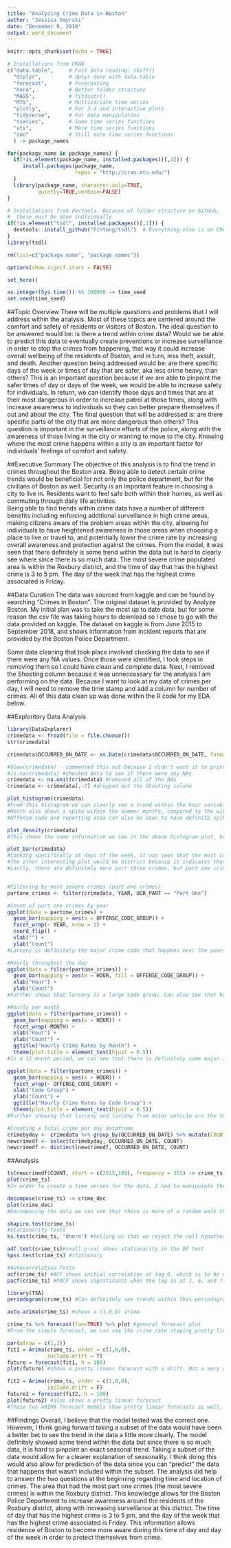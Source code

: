 ```yaml
---
title: "Analyzing Crime Data in Boston"
author: "Jessica Smyrski"
date: "December 9, 2019"
output: word_document
---
```


```r
knitr::opts_chunk$set(echo = TRUE)

# Installations from CRAN
c("data.table",     # Fast data reading; shift()
  "dtplyr",         # dplyr done with data.table
  "forecast",       # forecasting
  "here",           # Better folder structure
  "MASS",           # fitdistr()
  "MTS",            # Multivariate time series
  "plotly",         # For 3-d and interactive plots
  "tidyverse",      # For data manipulation
  "tseries",        # Some time series functions
  "xts",            # More time series functions
  "zoo"             # Still more time series functions
  ) -> package_names  

for(package_name in package_names) {
  if(!is.element(package_name, installed.packages()[,1])) {
     install.packages(package_name,
                      repos = "http://cran.mtu.edu/")
  }
  library(package_name, character.only=TRUE,
          quietly=TRUE,verbose=FALSE)
}

# Installations from devtools. Because of folder structure on GitHub,
#  these must be done individually
if(!is.element("tsdl", installed.packages()[,1])) {
  devtools::install_github("FinYang/tsdl")  # Everything else is on CRAN
}
library(tsdl)

rm(list=c("package_name", "package_names"))

options(show.signif.stars = FALSE)

set_here()

as.integer(Sys.time()) %% 100000 -> time_seed
set.seed(time_seed)
```

##Topic Overview
There will be multiple questions and problems that I will address within the analysis. Most of these topics are centered around the comfort and safety of residents or visitors of Boston. The ideal question to be answered would be: is there a trend within crime data? Would we be able to predict this data to eventually create preventions or increase surveillance in order to stop the crimes from happening, that way it could increase overall wellbeing of the residents of Boston, and in turn, less theft, assult, and death. 
Another question being addressed would be: are there specific days of the week or times of day that are safer, aka less crime heavy, than others? This is an important question because if we are able to pinpoint the safer times of day or days of the week, we would be able to increase safety for individuals. In return, we can identify those days and times that are at their most dangerous in order to increase patrol at those times, along with increase awareness to individuals so they can better prepare themselves if out and about the city.
The final question that will be addressed is: are there specific parts of the city that are more dangerous than others? This question is important in the surveillance efforts of the police, along with the awareness of those living in the city or wanting to move to the city. Knowing where the most crime happens within a city is an important factor for individuals' feelings of comfort and safety.

##Executive Summary
The objective of this analysis is to find the trend in crimes throughout the Boston area. Being able to detect certain crime trends would be beneficial for not only the police department, but for the civilians of Boston as well. Security is an important feature in choosing a city to live in. Residents want to feel safe both within their homes, as well as commuting through daily life activities.  
Being able to find trends within crime data have a number of different benefits including enforcing additional surveillance in high crime areas, making citizens aware of the problem areas within the city, allowing for individuals to have heightened awareness in those areas when choosing a place to live or travel to, and potentially lower the crime rate by increasing overall awareness and protection against the crimes.
From the model, it was seen that there definitely is some trend within the data but is hard to clearly see where since there is so much data. The most severe crime populated area is within the Roxbury district, and the time of day that has the highest crime is 3 to 5 pm. The day of the week that has the highest crime associated is Friday.

##Data Curation
The data was sourced from kaggle and can be found by searching "Crimes in Boston". The original dataset is provided by Analyze Boston. My initial plan was to take the most up to date data, but for some reason the csv file was taking hours to download so I chose to go with the data provided on kaggle. The dataset on kaggle is from June 2015 to September 2018, and shows information from incident reports that are provided by the Boston Police Department.

Some data cleaning that took place involved checking the data to see if there were any NA values. Once those were identified, I took steps in removing them so I could have clean and complete data. Next, I removed the Shooting column because it was unneccessary for the analysis I am performing on the data. Because I want to look at my data of crimes per day, I will need to remove the time stamp and add a column for number of crimes.
All of this data clean up was done within the R code for my EDA below.

##Exploritory Data Analysis
```r
library(DataExplorer)
crimedata <- fread(file = file.choose())
str(crimedata)

crimedata$OCCURRED_ON_DATE <- as.Date(crimedata$OCCURRED_ON_DATE, format = "%m/%d/%Y")

#View(crimedata) - commented this out because I didn't want it to print out in my markdown
#is.na(crimedata) #checked data to see if there were any NAs
crimedata <- na.omit(crimedata) #removed all of the NAs
crimedata <- crimedata[,-7] #dropped out the Shooting column

plot_histogram(crimedata)
#From this histogram we can clearly see a trend within the hour variable. Late afternoon is more of a spike in the amount of crime happening, while there is a clear decline within the early morning hours. This makes sense because the majority of individuals would be sleeping around this time of day.
#Month also shows a spike within the summer months, compared to the winter months. This is probably because no one wants to be outside in the winter, let alone participate in crime at this time of year.
#Offense code and reporting area can also be seen to have definite spikes with the data showing that more of the same types of crimes happen, along with the same areas reporting those crimes. This could come in handy for later analysis and forecasting.

plot_density(crimedata) 
#This shows the same information we saw in the above histogram plot, but with more of a smoothed look.

plot_bar(crimedata) 
#Looking specifically at days of the week, it was seen that the most crime happens on Fridays, but Saturday and Sunday are the least crime heavy. This was surprising because the majority of people don’t work on the weekends, so it would only make sense for more crime to happen since more individuals have more spare time on the weekends.
#The other interesting plot would be district because it indicates that the B2 district has the most crime happening. B2 is the Roxbury district, C11 is Dorchester, D4 is Back Bay/South End/Fenway, A1 is Downtown Boston/Charlestown, B3 is Mattapan/North Dorchester, C6 is South Boston, D14 is Brighton/Allston, E13 is Jamaica Plain, E18 is Hyde Park, A7 is East Boston, E5 is West Roxbury, and A15 is Downtown Boston/Charlestown. This is a list of amount of crime by district, which would allow better awareness of crime within their district.
#Lastly, there are definitely more part three crimes, but part one crimes are more serious and severe. Therefore, the following plots will be filtered looking just at part one crimes.


#Filtering by most severe crimes (part one crimes)
partone_crimes <- filter(crimedata, YEAR, UCR_PART == "Part One")

#Count of part one crimes by year
ggplot(data = partone_crimes) +
  geom_bar(mapping = aes(x = OFFENSE_CODE_GROUP)) +
  facet_wrap(~ YEAR, nrow = 1) +
  coord_flip() +
  xlab("") +
  ylab("Count")
#Larceny is definitely the major crime code that happens over the years. Can’t be sure there is a decrease over the years since we don’t have complete 2018 data.

#Hourly throughout the day
ggplot(data = filter(partone_crimes)) +
  geom_bar(mapping = aes(x = HOUR, fill = OFFENSE_CODE_GROUP)) +
  xlab("Hour") +
  ylab("Count")
#Further shows that larceny is a large code group. Can also see that homicide is low compared to the other groups, which is good!

#Hourly per month
ggplot(data = filter(partone_crimes)) +
  geom_bar(mapping = aes(x = HOUR)) +
  facet_wrap(~MONTH) +
  xlab("Hour") +
  ylab("Count") +
  ggtitle("Hourly Crime Rates by Month") +
  theme(plot.title = element_text(hjust = 0.5))
#In a 12 month period, we can see that there is definitely some major increases in crime rate during the summer months.

ggplot(data = filter(partone_crimes)) +
  geom_bar(mapping = aes(x = HOUR)) +
  facet_wrap(~ OFFENSE_CODE_GROUP) +
  xlab("Code Group") +
  ylab("Count") +
  ggtitle("Hourly Crime Rates by Code Group") +
  theme(plot.title = element_text(hjust = 0.5))  
#Further showing that larceny and larceny from motor vehicle are the two major crime groups happening during a 24 hour period.

#Creating a total crime per day dataframe
crimebyday <- crimedata %>% group_by(OCCURRED_ON_DATE) %>% mutate(COUNT=n())
newcrimedf <- select(crimebyday, OCCURRED_ON_DATE, COUNT)
newcrimedf <- distinct(newcrimedf, OCCURRED_ON_DATE, COUNT)
```

##Analysis
```r
ts(newcrimedf$COUNT, start = c(2015,180), frequency = 365) -> crime_ts
plot(crime_ts)
#In order to create a time series for the data, I had to manipulate the data to create a count of the number of crimes per day. From there I was able to create a time series plot. However, it is hard to see a real trend within the data from the initial plot.

decompose(crime_ts) -> crime_dec
plot(crime_dec)
#Decomposing the data we can see that there is more of a random walk than a seasonal pattern since the random is larger than the seasonal. However, I believe we can continue to look into the seasonal to see if there could be a pattern within our data.

shapiro.test(crime_ts)
#Stationarity Tests
ks.test(crime_ts, "dnorm") #telling us that we reject the null hypothesis that our data is normal because the data is NOT normal since the p-value is below 0.05.

adf.test(crime_ts)#small p-val shows stationarity in the DF test 
kpss.test(crime_ts) #stationary

#Autocorrelation Tests
acf(crime_ts) #ACF shows initial correlation at lag 0, which is to be expected. Nothing else is too concerning.
pacf(crime_ts) #PACF shows significance when the lag is at 1, 6, and 7. We can conclude that the crimes are correlated with yesterday and the same day in the previous week. This means we can likely predict the number of crimes that will happen next week from this weeks data.

library(TSA)
periodogram(crime_ts) #Can definitely see trends within this periodogram.

auto.arima(crime_ts) #shows a (1,0,0) arima

crime_ts %>% forecast(fan=TRUE) %>% plot #general forecast plot
#From the simple forecast, we can see the crime rate staying pretty linear to the current data. Not sure if this would be a good enough predictor of the trend, yet training and testing the model would definitely help to check with this.

par(mfrow = c(1,2))
fit1 = Arima(crime_ts, order = c(1,0,0), 
             include.drift = T)
future = forecast(fit1, h = 100)
plot(future) #shows a pretty linear forecast with a drift. Not a very good predictor since the CI is larger than we want.

fit2 = Arima(crime_ts, order = c(1,0,0), 
             include.drift = F)
future2 = forecast(fit2, h = 100)
plot(future2) #also shows a pretty linear forecast
#These two ARIMA forecast models show pretty linear forecasts as well. Using the basic forecasting might have been a better option in predicting the trend after all.
```

##Findings
Overall, I believe that the model tested was the correct one. However, I think going forward taking a subset of the data would have been a better bet to see the trend in the data a little more clearly.
The model definitely showed some trend within the data but since there is so much data, it is hard to pinpoint an exact seasonal trend. Taking a subset of the data would allow for a clearer explanation of seasonality. I think doing this would also allow for prediction of the data since you can “predict” the data that happens that wasn’t included within the subset. 
The analysis did help to answer the two questions at the beginning regarding time and location of crimes. The area that had the most part one crimes (the most severe crimes) is within the Roxbury district. This knowledge allows for the Boston Police Department to increase awareness around the residents of the Roxbury district, along with increasing surveillance at this district. The time of day that has the highest crime is 3 to 5 pm, and the day of the week that has the highest crime associated is Friday. This information allows residence of Boston to become more aware during this time of day and day of the week in order to protect themselves from crime.



